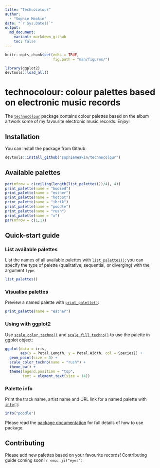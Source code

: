 ```yaml
---
title: "Technocolour"
author:
  - "Sophie Meakin"
date: "`r Sys.Date()`"
output:
  md_document:
    variant: markdown_github
    toc: false
---
```


```r

knitr::opts_chunk$set(echo = TRUE,
                      fig.path = "man/figures/")

library(ggplot2)
devtools::load_all()

```

# technocolour: colour palettes based on electronic music records

The [`technocolour`](https://sophiemeakin.github.io/technocolour/index.html) package contains colour palettes based on the album artwork some of my favourite electronic music records. Enjoy!

## Installation

You can install the package from Github:

```r
devtools::install_github("sophiemeakin/technocolour")
```

## Available palettes

```r
par(mfrow = c(ceiling(length(list_palettes())/4), 4))
print_palette(name = "bodied")
print_palette(name = "esther")
print_palette(name = "hotbot")
print_palette(name = "ibrik")
print_palette(name = "poodle")
print_palette(name = "rush")
print_palette(name = "x")
par(mfrow = c(1,1))
```

## Quick-start guide

### List available palettes

List the names of all available palettes with [`list_palettes()`](https://sophiemeakin.github.io/technocolour/reference/list_palettes.html); you can specify the type of palette (qualitative, sequential, or diverging) with the argument `type`:

```r
list_palettes()
```

### Visualise palettes

Preview a named palette with [`print_palette()`](https://sophiemeakin.github.io/technocolour/reference/print_palette.html):

```r
print_palette(name = "esther")
```

### Using with ggplot2

Use [`scale_color_techno()`](https://sophiemeakin.github.io/technocolour/reference/scale_color_techno.html) and [`scale_fill_techno()`](https://sophiemeakin.github.io/technocolour/reference/scale_fill_techno.html) to use the palette in ggplot object:

```r

ggplot(data = iris,
       aes(x = Petal.Length, y = Petal.Width, col = Species)) +
  geom_point(size = 3) +
  scale_color_techno(name = "rush") +
  theme_bw() +
  theme(legend.position = "top",
        text = element_text(size = 14))

```

### Palette info

Print the track name, artist name and URL link for a named palette with [`info()`](https://sophiemeakin.github.io/technocolour/reference/info.html):

```r
info("poodle")
```

Please read the [package documentation](https://sophiemeakin.github.io/technocolour/reference/index.html) for full details of how to use package.

## Contributing

Please add new palettes based on your favourite records! Contributing guide coming soon! `r emo::ji("eyes")`
